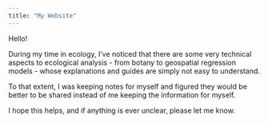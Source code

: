 ```yaml
---
title: "My Website"
---
```


Hello!

During my time in ecology, I've noticed that there are some very technical aspects to ecological analysis - from botany to geospatial regression models - whose explanations and guides are simply not easy to understand.

To that extent, I was keeping notes for myself and figured they would be better to be shared instead of me keeping the information for myself.

I hope this helps, and if anything is ever unclear, please let me know.
